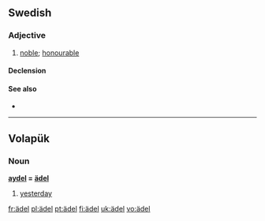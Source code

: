 {{also|adel|Adel}}
==Swedish==

===Adjective===
{{infl|sv|adj}}

# [[noble]]; [[honourable]]

====Declension====
{{sv-adj-reg|3=ädl}}

====See also====
* {{l|sv|adel}}

----

==Volapük==

===Noun===
'''[[aydel]] = [[ädel]]'''

# [[yesterday]]

[[fr:ädel]]
[[pl:ädel]]
[[pt:ädel]]
[[fi:ädel]]
[[uk:ädel]]
[[vo:ädel]]